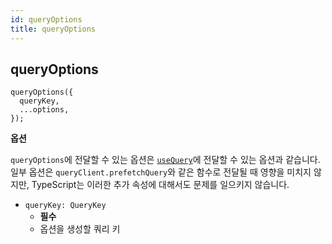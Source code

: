 ```yaml
---
id: queryOptions
title: queryOptions
---
```


## queryOptions

```tsx
queryOptions({
  queryKey,
  ...options,
});
```

**옵션**

`queryOptions`에 전달할 수 있는 옵션은 [`useQuery`](../useQuery)에 전달할 수 있는 옵션과 같습니다. 일부 옵션은 `queryClient.prefetchQuery`와 같은 함수로 전달될 때 영향을 미치지 않지만, TypeScript는 이러한 추가 속성에 대해서도 문제를 일으키지 않습니다.

- `queryKey: QueryKey`
  - **필수**
  - 옵션을 생성할 쿼리 키
